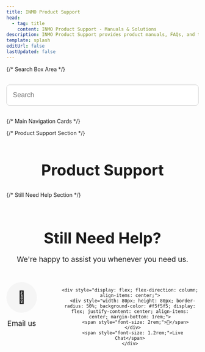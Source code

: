 ```yaml
---
title: INMO Product Support
head:
  - tag: title
    content: INMO Product Support - Manuals & Solutions
description: INMO Product Support provides product manuals, FAQs, and technical support to help you solve problems you may encounter.
template: splash
editUrl: false
lastUpdated: false
---
```



{/* Search Box Area */}
<div class="search-container" style="margin: 2rem auto; max-width: 600px; text-align: center;">
  <input type="text" placeholder="Search" style="width: 100%; padding: 1rem; border-radius: 8px; border: 1px solid #ccc; font-size: 1.1rem;" />
</div>

{/* Main Navigation Cards */}
<CardGrid>
  <LinkCard 
    title="Orders"
    icon="document"
    href="/orders/"
  />
  <LinkCard 
    title="Manuals & Downloads"
    icon="open-book"
    href="/manuals/"
  />
  <LinkCard 
    title="Develop"
    icon="setting"
    href="/develop/"
  />
  <LinkCard 
    title="Warranty"
    icon="shield"
    href="/Warranty/"
  />
</CardGrid>

{/* Product Support Section */}
<div style="margin-top: 4rem; text-align: center;">
  <h2 style="font-size: 2.5rem; margin-bottom: 2rem;">Product Support</h2>
  
  <CardGrid>
    <ProductCard 
      title="INMO Air3"
      image="/images/products/inmo-air3-800x400.png"
      href="/products/air3/"
    />
    <ProductCard 
      title="INMO GO2"
      image="/images/products/inmo-go2-800x400.png"
      href="/products/go2/"
    />
    <ProductCard 
      title="INMO Air2"
      image="/images/products/inmo-air2-800x400.png"
      href="/products/air2/"
    />
    <ProductCard 
      title="INMO GO"
      image="/images/products/inmo-go-800x400.png"
      href="/products/go/"
    />
  </CardGrid>
</div>

{/* Still Need Help Section */}
<div style="margin-top: 5rem; text-align: center; padding-bottom: 3rem;">
  <h2 style="font-size: 2.5rem; margin-bottom: 1rem;">Still Need Help?</h2>
  <p style="font-size: 1.2rem; margin-bottom: 3rem;">We're happy to assist you whenever you need us.</p>
  
  <div style="display: flex; justify-content: center; gap: 4rem;">
    <div style="display: flex; flex-direction: column; align-items: center;">
      <div style="width: 80px; height: 80px; border-radius: 50%; background-color: #f5f5f5; display: flex; justify-content: center; align-items: center; margin-bottom: 1rem;">
        <span style="font-size: 2rem;">📧</span>
      </div>
      <span style="font-size: 1.2rem;">Email us</span>
    </div>
    
    <div style="display: flex; flex-direction: column; align-items: center;">
      <div style="width: 80px; height: 80px; border-radius: 50%; background-color: #f5f5f5; display: flex; justify-content: center; align-items: center; margin-bottom: 1rem;">
        <span style="font-size: 2rem;">💬</span>
      </div>
      <span style="font-size: 1.2rem;">Live Chat</span>
    </div>
  </div>
</div>